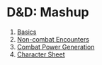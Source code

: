 
# D&D: Mashup

1. [Basics](/rules/basics)
2. [Non-combat Encounters](/rules/non-combat)
3. [Combat Power Generation](/classsurvey)
4. [Character Sheet](/rules/character-sheet)